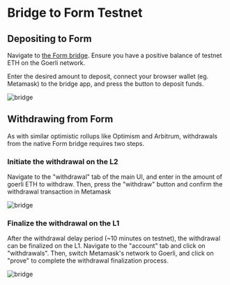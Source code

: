 # Bridge to Form Testnet

## Depositing to Form
Navigate to [the Form bridge](https://bridge.form.network/). Ensure you have a positive balance of testnet ETH on the Goerli network.

Enter the desired amount to deposit, connect your browser wallet (eg. Metamask) to the bridge app, and press the button to deposit funds.

![bridge](../images/form-bridge-1.png)

## Withdrawing from Form

As with similar optimistic rollups like Optimism and Arbitrum, withdrawals from the native Form bridge requires two steps.

### Initiate the withdrawal on the L2

Navigate to the "withdrawal" tab of the main UI, and enter in the amount of goerli ETH to withdraw. Then, press the "withdraw" button and confirm the withdrawal transaction in Metamask

![bridge](../images/form-bridge-2.png)

### Finalize the withdrawal on the L1

After the withdrawal delay period (~10 minutes on testnet), the withdrawal can be finalized on the L1. Navigate to the "account" tab and click on "withdrawals". Then, switch Metamask's network to Goerli, and click on "prove" to complete the withdrawal finalization process.

![bridge](../images/form-bridge-3.png)
